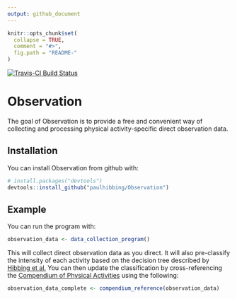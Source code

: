 ```yaml
---
output: github_document
---
```


<!-- README.md is generated from README.Rmd. Please edit that file -->

```r
knitr::opts_chunk$set(
  collapse = TRUE,
  comment = "#>",
  fig.path = "README-"
)
```

[![Travis-CI Build Status](https://travis-ci.org/paulhibbing/Observation.svg?branch=master)](https://travis-ci.org/paulhibbing/Observation)

# Observation

The goal of Observation is to provide a free and convenient way of collecting and processing physical activity-specific direct observation data.

## Installation

You can install Observation from github with:

```r
# install.packages("devtools")
devtools::install_github("paulhibbing/Observation")
```

## Example

You can run the program with:

```r
observation_data <- data_collection_program()
```

This will collect direct observation data as you direct. It will also pre-classify the intensity of each activity based on the decision tree described by [Hibbing et al.](https://www.ncbi.nlm.nih.gov/pubmed/29135657) You can then update the classification by cross-referencing the [Compendium of Physical Activities](https://sites.google.com/site/compendiumofphysicalactivities/) using the following:

```r
observation_data_complete <- compendium_reference(observation_data)
```
